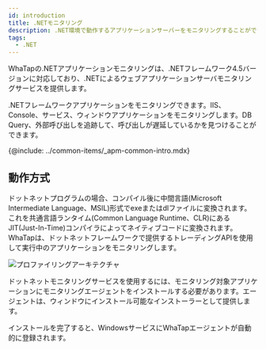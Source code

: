 ```yaml
---
id: introduction
title: .NETモニタリング
description: .NET環境で動作するアプリケーションサーバーをモニタリングすることができます。
tags:
  - .NET
---
```



WhaTapの.NETアプリケーションモニタリングは、.NETフレームワーク4.5バージョンに対応しており、.NETによるウェブアプリケーションサーバモニタリングサービスを提供します。

.NETフレームワークアプリケーションをモニタリングできます。IIS、Console、サービス、ウィンドウアプリケーションをモニタリングします。DB Query、外部呼び出しを追跡して、呼び出しが遅延しているかを見つけることができます。

<!-- {@video: https://www.whatap.io/video/product/ko/app_dotnet.mp4}-->

{@include: ../common-items/_apm-common-intro.mdx}  

## 動作方式

ドットネットプログラムの場合、コンパイル後に中間言語(Microsoft Intermediate Language、MSIL)形式でexeまたはdlファイルに変換されます。これを共通言語ランタイム(Common Language Runtime、CLR)にあるJIT(Just-In-Time)コンパイラによってネイティブコードに変換されます。WhaTapは、ドットネットフレームワークで提供するトレーディングAPIを使用して実行中のアプリケーションをモニタリングします。

![プロファイリングアーキテクチャ](https://img.whatap.io/media/agent_dotnet/install/profiling-architecture.png)

ドットネットモニタリングサービスを使用するには、モニタリング対象アプリケーションにモニタリングエージェントをインストールする必要があります。エージェントは、ウィンドウにインストール可能なインストーラーとして提供します。

インストールを完了すると、WindowsサービスにWhaTapエージェントが自動的に登録されます。
